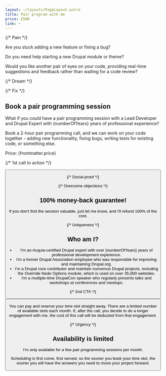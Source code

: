 ```yaml
---
layout: ~/layouts/PageLayout.astro
title: Pair program with me
price: £500
link: ~
---
```



{/* Pain */}

Are you stuck adding a new feature or fixing a bug?

Do you need help starting a new Drupal module or theme?

Would you like another pair of eyes on your code, providing real-time suggestions and feedback rather than waiting for a code review?

{/* Dream */}

{/* Fix */}

## Book a pair programming session

What if you could have a pair programming session with a Lead Developer and Drupal Expert with {numberOfYears} years of professional experience?

Book a 2-hour pair programming call, and we can work on your code together - adding new functionality, fixing bugs, writing tests for existing code, or something else.

Price: {frontmatter.price}

{/* 1st call to action */}

<Button href={frontmatter.link} text="Book your session now" />

{/* Social proof */}

<Testimonials />

{/* Overcome objections */}

## 100% money-back guarantee!

If you don't find the session valuable, just let me know, and I'll refund 100% of the cost.

{/* Uniqueness */}

## Who am I?

- I'm an Acquia-certified Drupal expert with over {numberOfYears} years of professional development experience.
- I'm a former Drupal Association employee who was responsible for improving and maintaining Drupal.org.
- I'm a Drupal core contributor and maintain numerous Drupal projects, including the Override Node Options module, which is used on over 35,000 websites.
- I'm a multiple-time DrupalCon speaker who regularly presents talks and workshops at conferences and meetups.

{/* 2nd CTA */}

<Callout title="Ready to book your session?">
  <Button href={frontmatter.link} text={`Book your session now for ${frontmatter.price}`} />

  <p class="mb-0">You can pay and reserve your time slot straight away. There are a limited number of available slots each month. If, after the call, you decide to do a longer engagement with me, the cost of this call will be deducted from that engagement.</p>
</Callout>

{/* Urgency */}

## Availability is limited

I’m only available for a few pair programming sessions per month.

Scheduling is first come, first served, so the sooner you book your time slot, the sooner you will have the answers you need to move your project forward.
